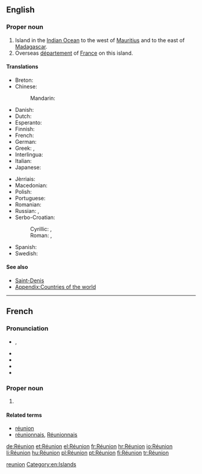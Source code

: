 {{also|reunion|reünion|Reunion|réunion|reunión}}
==English==
{{wikipedia}}

===Proper noun===
{{en-proper noun}}

# Island in the [[Indian Ocean]] to the west of [[Mauritius]] and to the east of [[Madagascar]].
# Overseas [[département]] of [[France]] on this island.

====Translations====
{{trans-top|Overseas department of France}}
* Breton: {{t-|br|Reunion}}
* Chinese:
*: Mandarin: {{t|cmn|留尼汪|tr=Liúníwāng|sc=Hani}}
* Danish: {{t-|da|Réunion}}
* Dutch: {{t-|nl|Réunion}}
* Esperanto: {{t-|eo|Reunio}}
* Finnish: {{t+|fi|Réunion}}
* French: {{t+|fr|Réunion}}
* German: {{t+|de|Réunion}}
* Greek: {{t+|el|Ρεϋνιόν}}, {{t-|el|Ρεουνιόν}}
* Interlingua: {{t-|ia|Reunion}}
* Italian: {{t-|it|Riunione}}
* Japanese: {{t-|ja|レユニオン|tr=Reyunion|sc=Jpan}}
{{trans-mid}}
* Jèrriais: {{tø|roa-jer|Île d'Rêunion|f}}
* Macedonian: {{t-|mk|Реинион|tr=Reínion|m}}
* Polish: {{t-|pl|Reunion}}
* Portuguese: {{t+|pt|Reunião}}
* Romanian: {{t-|ro|Reunion|n}}
* Russian: {{t-|ru|остров Реюньон|m|tr=óstrov Rejun'jón|sc=Cyrl}}, {{t-|ru|Реюньон|m|tr=Rejun'jón|sc=Cyrl}}
* Serbo-Croatian:
*: Cyrillic: {{t-|sh|Реунион|m}}, {{t-|sh|Реинион|m}}
*: Roman: {{t-|sh|Reunion|m}}, {{t-|sh|Reinion|m}}
* Spanish: {{t+|es|Reunión}}
* Swedish: {{t-|sv|Réunion}}
{{trans-bottom}}

====See also====
* [[Saint-Denis]]
* [[Appendix:Countries of the world]]

[[Category:English terms spelled with É|reunion]]
[[Category:en:Islands]]

----

==French==

===Pronunciation===
* {{IPA|/ʁe.y.njɔ̃/|lang=fr}}, {{X-SAMPA|/Re.y.njO~/}}
* {{audio|Fr-Paris--La Réunion.ogg|Audio (Paris)}}
* {{audio|Fr-Paris--Réunion.ogg|Audio (Paris)}}
* {{rhymes|ɔ̃|lang=fr}}
* {{homophones|réunion|réunions|lang=fr}}

===Proper noun===
{{head|fr|proper noun|g=f|head=la Réunion|sort=reunion}}

# {{l|en|Réunion}}

====Related terms====
* [[réunion]]
* [[réunionnais]], [[Réunionnais]]

[[de:Réunion]]
[[et:Réunion]]
[[el:Réunion]]
[[fr:Réunion]]
[[hr:Réunion]]
[[io:Réunion]]
[[li:Réunion]]
[[hu:Réunion]]
[[pl:Réunion]]
[[pt:Réunion]]
[[fi:Réunion]]
[[tr:Réunion]]